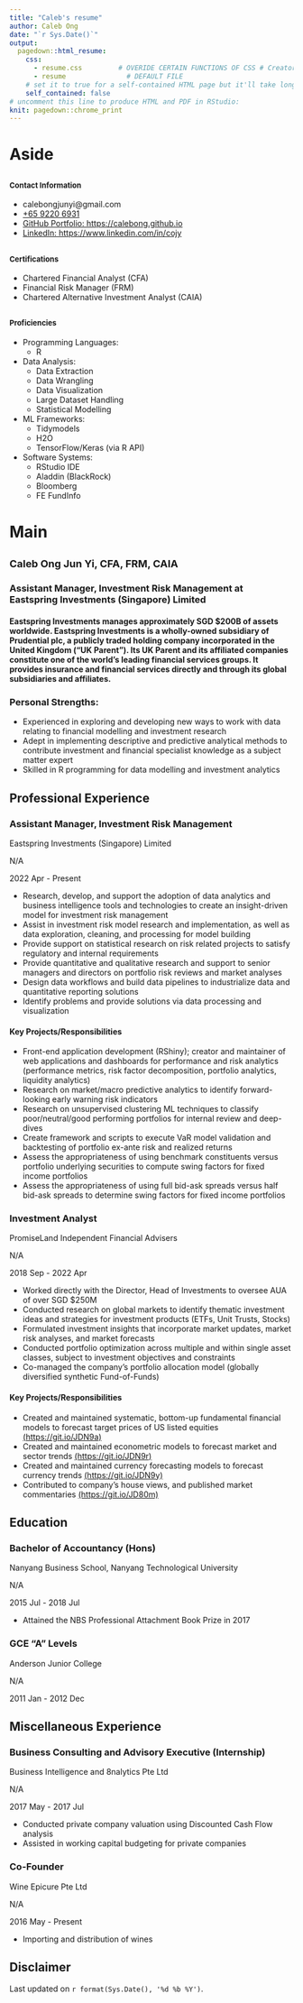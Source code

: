 ```yaml
---
title: "Caleb's resume"
author: Caleb Ong
date: "`r Sys.Date()`"
output:
  pagedown::html_resume:
    css: 
      - resume.css         # OVERIDE CERTAIN FUNCTIONS OF CSS # Creator and maintainer of options gamma data models to quantify dealer market gamma exposure for market risk monitoring [(https://git.io/JD8Rw)](https://git.io/JD8Rw)
      - resume               # DEFAULT FILE
    # set it to true for a self-contained HTML page but it'll take longer to render
    self_contained: false
# uncomment this line to produce HTML and PDF in RStudio:
knit: pagedown::chrome_print
---
```


Aside
================================================================================

<font size="2">Contact Information</font> {#contact}
--------------------------------------------------------------------------------

- <i class="fa fa-envelope"></i> calebongjunyi@gmail.com
- <i class="fa fa-phone"></i> [+65 9220 6931](\\)
- <i class="fa fa-github" aria-hidden="true"></i> [GitHub Portfolio: https://calebong.github.io](https://calebong.github.io/)
- <i class="fa fa-linkedin"></i> [LinkedIn: https://www.linkedin.com/in/cojy](https://www.linkedin.com/in/cojy)

<font size="2">Certifications</font> {#skills}
--------------------------------------------------------------------------------
  - Chartered Financial Analyst (CFA)
  - Financial Risk Manager (FRM)
  - Chartered Alternative Investment Analyst (CAIA)
  
<font size="2">Proficiencies</font> {#skills}
--------------------------------------------------------------------------------
* Programming Languages:
  - R 
  
* Data Analysis:
  - Data Extraction
  - Data Wrangling
  - Data Visualization
  - Large Dataset Handling
  - Statistical Modelling
  
* ML Frameworks:
  - Tidymodels
  - H2O
  - TensorFlow/Keras (via R API)
  
* Software Systems:
  - RStudio IDE
  - Aladdin (BlackRock)
  - Bloomberg 
  - FE FundInfo

Main
================================================================================

<font size="4">Caleb Ong Jun Yi, CFA, FRM, CAIA</font> {#title}
--------------------------------------------------------------------------------

### Assistant Manager, Investment Risk Management at Eastspring Investments (Singapore) Limited

#### Eastspring Investments manages approximately SGD $200B of assets worldwide. Eastspring Investments is a wholly-owned subsidiary of Prudential plc, a publicly traded holding company incorporated in the United Kingdom ("UK Parent"). Its UK Parent and its affiliated companies constitute one of the world's leading financial services groups. It provides insurance and financial services directly and through its global subsidiaries and affiliates.

### Personal Strengths:
- Experienced in exploring and developing new ways to work with data relating to financial modelling and investment research
- Adept in implementing descriptive and predictive analytical methods to contribute investment and financial specialist knowledge as a subject matter expert
- Skilled in R programming for data modelling and investment analytics

Professional Experience {data-icon=suitcase}
--------------------------------------------------------------------------------

### Assistant Manager, Investment Risk Management

Eastspring Investments (Singapore) Limited

N/A

2022 Apr - Present

- Research, develop, and support the adoption of data analytics and business intelligence tools and technologies to create an insight-driven model for investment risk management
- Assist in investment risk model research and implementation, as well as data exploration, cleaning, and processing for model building
- Provide support on statistical research on risk related projects to satisfy regulatory and internal requirements
- Provide quantitative and qualitative research and support to senior managers and directors on portfolio risk reviews and market analyses
- Design data workflows and build data pipelines to industrialize data and quantitative reporting solutions
- Identify problems and provide solutions via data processing and visualization

#### Key Projects/Responsibilities

- Front-end application development (RShiny); creator and maintainer of web applications and dashboards for performance and risk analytics (performance metrics, risk factor decomposition, portfolio analytics, liquidity analytics)
- Research on market/macro predictive analytics to identify forward-looking early warning risk indicators
- Research on unsupervised clustering ML techniques to classify poor/neutral/good performing portfolios for internal review and deep-dives
- Create framework and scripts to execute VaR model validation and backtesting of portfolio ex-ante risk and realized returns 
- Assess the appropriateness of using benchmark constituents versus portfolio underlying securities to compute swing factors for fixed income portfolios
- Assess the appropriateness of using full bid-ask spreads versus half bid-ask spreads to determine swing factors for fixed income portfolios

### Investment Analyst

PromiseLand Independent Financial Advisers

N/A

2018 Sep - 2022 Apr

- Worked directly with the Director, Head of Investments to oversee AUA of over SGD $250M
- Conducted research on global markets to identify thematic investment ideas and strategies for investment products (ETFs, Unit Trusts, Stocks)
- Formulated investment insights that incorporate market updates, market risk analyses, and market forecasts
- Conducted portfolio optimization across multiple and within single asset classes, subject to investment objectives and constraints
- Co-managed the company’s portfolio allocation model (globally diversified synthetic Fund-of-Funds)


#### Key Projects/Responsibilities

- Created and maintained systematic, bottom-up fundamental financial models to forecast target prices of US listed equities [(https://git.io/JDN9a)](https://git.io/JDN9a)
- Created and maintained econometric models to forecast market and sector trends [(https://git.io/JDN9r)](https://git.io/JDN9r)
- Created and maintained currency forecasting models to forecast currency trends [(https://git.io/JDN9y)](https://git.io/JDN9y)
- Contributed to company's house views, and published market commentaries [(https://git.io/JD80m)](https://git.io/JD80m)  

Education {data-icon=graduation-cap data-concise=true}
--------------------------------------------------------------------------------

### Bachelor of Accountancy (Hons)

Nanyang Business School, Nanyang Technological University

N/A

2015 Jul - 2018 Jul

- Attained the NBS Professional Attachment Book Prize in 2017

### GCE "A" Levels

Anderson Junior College

N/A

2011 Jan - 2012 Dec

Miscellaneous Experience {data-icon=pencil-alt}
--------------------------------------------------------------------------------

### Business Consulting and Advisory Executive (Internship)

Business Intelligence and 8nalytics Pte Ltd

N/A

2017 May - 2017 Jul

- Conducted private company valuation using Discounted Cash Flow analysis
- Assisted in working capital budgeting for private companies


### Co-Founder

Wine Epicure Pte Ltd

N/A

2016 May - Present


- Importing and distribution of wines



Disclaimer {#disclaimer style="width: var(--sidebar-width); padding-left: var(--sidebar-horizontal-padding);"}
--------------------------------------------------------------------------------

Last updated on `r format(Sys.Date(), '%d %b %Y')`.